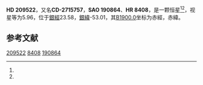 {{Starbox begin
| name = HD 209522
}}
{{Starbox observe
| epoch = [[J2000.0|J2000.0]]
| constell = {{星座名待查}}<ref name=SIMBAD>{{cite web
 | url=http://simbad.u-strasbg.fr/simbad/sim-id?Ident=HR+8408
 | title =Pulsating variable Star
 | publisher=Centre de Données astronomiques de Strasbourg
 | work=SIMBAD
 | accessdate=2012-07-13}}</ref><ref name=DATA>{{cite web
 | url=http://vizier.u-strasbg.fr/viz-bin/VizieR-5?-out.add=.&-source=5050&-corr=PK=HR&-out.max=9999&HR=8408
 | title=VizieR Detailed Page
 | accessdate=2012-07-13
 | archive-date=2019-02-16
 | archive-url=https://web.archive.org/web/20190216101317/http://vizier.u-strasbg.fr/viz-bin/VizieR-5?-out.add=.&-source=5050&-corr=PK=HR&-out.max=9999&HR=8408
 | dead-url=no
 }}</ref>
| 星官 = 
| ra = {{RA|22|4|36.8}}<ref name=SIMBAD /><ref name=DATA />
| dec = {{DEC|-26|49|21}}<ref name=SIMBAD /><ref name=DATA />
| appmag_v = 5.96<ref name=SIMBAD /><ref name=DATA />
}}
{{Starbox character
| class = B4IVne<ref name=SIMBAD /><ref name=DATA />
| b-v = -0.14<ref name=SIMBAD /><ref name=DATA />
| u-b = -0.66<ref name=SIMBAD /><ref name=DATA />
| r-i = -0.15<ref name=SIMBAD /><ref name=DATA />
| variable = 
}}
{{Starbox astrometry
| radial_v = -0.66
| prop_mo_ra = -18
| parallax = 
| p_error = 
}}
{{Starbox catalog
| names =CD-2715757，[[SAO星表|SAO]] 190864，[[HD星表|HD]] 209522，[[HR星表|HR]] 8408}}
{{Starbox reference |Simbad=HR+8408}}
{{Starbox end}}

'''HD 209522'''，又名'''CD-2715757'''，'''SAO 190864'''、'''HR 8408'''，是一颗恒星<ref name=SIMBAD /><ref name=DATA />，视星等为5.96，位于[[銀道座標系|銀經]]23.58，[[銀道座標系|銀緯]]-53.01，其[[B1900.0|B1900.0]]坐标为赤經{{RA|21|58|55.6}}，赤緯{{DEC|-27|-53.01|23}}。

== 参考文献 ==
{{reflist}}

{{star-stub}}

[[Category:HD和HDE天體|209522]]
[[Category:HR天體|8408]]
[[Category:SAO天體|190864]]